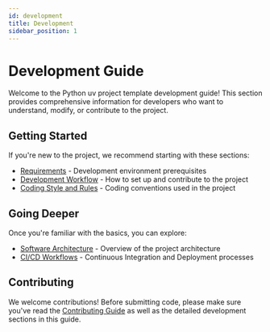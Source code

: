 ```yaml
---
id: development
title: Development
sidebar_position: 1
---
```


# Development Guide

Welcome to the Python uv project template development guide! This section provides comprehensive information for developers who want to understand, modify, or contribute to the project.

## Getting Started

If you're new to the project, we recommend starting with these sections:

- [Requirements](./requirements.mdx) - Development environment prerequisites
- [Development Workflow](./workflow.mdx) - How to set up and contribute to the project
- [Coding Style and Rules](./coding-style.mdx) - Coding conventions used in the project

## Going Deeper

Once you're familiar with the basics, you can explore:

- [Software Architecture](./architecture.mdx) - Overview of the project architecture
- [CI/CD Workflows](./ci-cd/index.mdx) - Continuous Integration and Deployment processes

## Contributing

We welcome contributions! Before submitting code, please make sure you've read the [Contributing Guide](/docs/next/contribute) as well as the detailed development sections in this guide.
